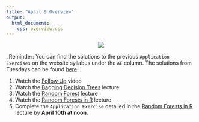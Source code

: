 ```yaml
---
title: "April 9 Overview"
output: 
  html_document:
    css: overview.css
---
```



<center>
![](https://media.giphy.com/media/TdQtqjp28oXNjkEct4/giphy.gif)
</center>

_Reminder: You can find the solutions to the previous `Application Exercises` on the website syllabus under the `AE` column. The solutions from Tuesdays can be found [here](https://sta-363-s20.lucymcgowan.com/appex/05-regression-trees.html).

1. Watch the [Follow Up](https://sta-363-s20.lucymcgowan.com/slides/18-follow-up-lecture.html) video
1. Watch the [Bagging Decision Trees](https://sta-363-s20.lucymcgowan.com/slides/18-bagging-lecture.html) lecture
2. Watch the [Random Forest](https://sta-363-s20.lucymcgowan.com/slides/18-random-forest-lecture.html) lecture
3. Watch the [Random Forests in R](https://sta-363-s20.lucymcgowan.com/slides/18-random-forest-in-r-lecture.html) lecture
4. Complete the `Application Exercise` detailed in the [Random Forests in R](https://sta-363-s20.lucymcgowan.com/slides/18-random-forest-in-r-lecture.html) lecture by **April 10th at noon**.